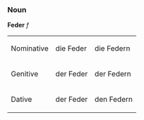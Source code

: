 ===Noun===

'''Feder''' ''f'' 

<table>
<tr><td>Nominative</td><td>die Feder</td><td>die Federn</td></tr>
<tr><td>Genitive</td><td>der Feder</td><td>der Federn</td></tr>
<tr><td>Dative</td><td>der Feder</td><td>den Federn</td></tr>
</table>